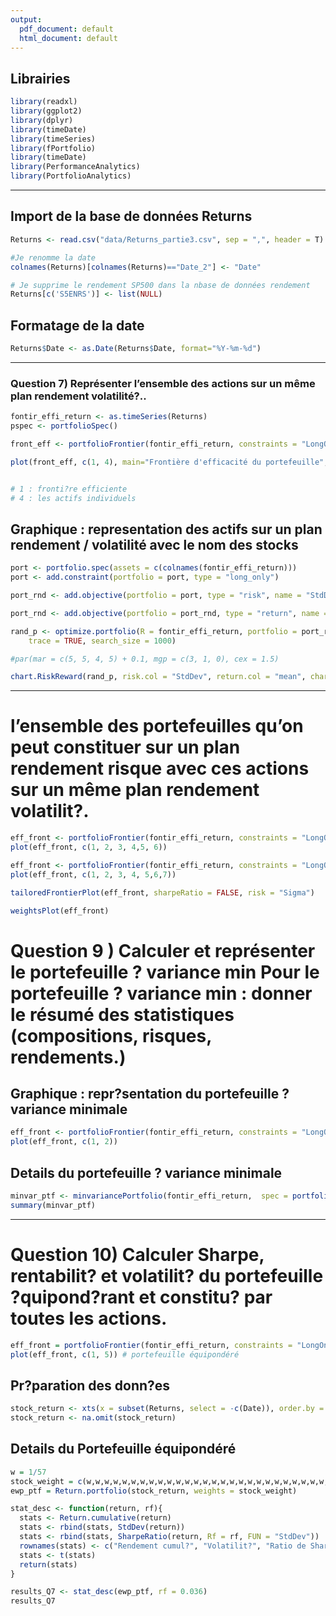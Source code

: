 ```yaml
---
output:
  pdf_document: default
  html_document: default
---
```



## Librairies
```r

library(readxl)
library(ggplot2)
library(dplyr)
library(timeDate)
library(timeSeries) 
library(fPortfolio)
library(timeDate) 
library(PerformanceAnalytics)
library(PortfolioAnalytics)
```

-------------------------------------------------------------------------------------------------------

## Import de la base de données Returns
```r
 
Returns <- read.csv("data/Returns_partie3.csv", sep = ",", header = T)

#Je renomme la date
colnames(Returns)[colnames(Returns)=="Date_2"] <- "Date"

# Je supprime le rendement SP500 dans la nbase de données rendement 
Returns[c('S5ENRS')] <- list(NULL)


```




## Formatage de la date 
```r
Returns$Date <- as.Date(Returns$Date, format="%Y-%m-%d")

```

-------------------------------------------------------------------------------------------------------


### Question 7) Représenter l'ensemble des actions sur un même plan rendement volatilité?..
```r

fontir_effi_return <- as.timeSeries(Returns)
pspec <- portfolioSpec()

front_eff <- portfolioFrontier(fontir_effi_return, constraints = "LongOnly")

plot(front_eff, c(1, 4), main="Frontière d'efficacité du portefeuille", xlab="Risque", ylab="Rendement")


# 1 : fronti?re efficiente
# 4 : les actifs individuels
```


## Graphique : representation des actifs sur un plan rendement / volatilité avec le nom des stocks
```r
port <- portfolio.spec(assets = c(colnames(fontir_effi_return)))
port <- add.constraint(portfolio = port, type = "long_only")

port_rnd <- add.objective(portfolio = port, type = "risk", name = "StdDev")

port_rnd <- add.objective(portfolio = port_rnd, type = "return", name = "mean")

rand_p <- optimize.portfolio(R = fontir_effi_return, portfolio = port_rnd, optimize_method = "random",
    trace = TRUE, search_size = 1000)

#par(mar = c(5, 5, 4, 5) + 0.1, mgp = c(3, 1, 0), cex = 1.5)

chart.RiskReward(rand_p, risk.col = "StdDev", return.col = "mean", chart.assets = TRUE)
```

-------------------------------------------------------------------------------------------------------


# l'ensemble des portefeuilles qu'on peut constituer sur un plan rendement risque avec ces actions sur un même plan rendement volatilit?.

```r
eff_front <- portfolioFrontier(fontir_effi_return, constraints = "LongOnly")
plot(eff_front, c(1, 2, 3, 4,5, 6))
```


```r
eff_front <- portfolioFrontier(fontir_effi_return, constraints = "LongOnly")
plot(eff_front, c(1, 2, 3, 4, 5,6,7))
```


```r
tailoredFrontierPlot(eff_front, sharpeRatio = FALSE, risk = "Sigma")
```


```r
weightsPlot(eff_front)
```

# Question 9 ) Calculer et représenter le portefeuille ? variance min Pour le portefeuille ? variance min : donner le résumé des statistiques (compositions, risques, rendements.)

## Graphique : repr?sentation du portefeuille ? variance minimale
```r
eff_front <- portfolioFrontier(fontir_effi_return, constraints = "LongOnly")
plot(eff_front, c(1, 2))
```


## Details du portefeuille ? variance minimale
```r
minvar_ptf <- minvariancePortfolio(fontir_effi_return,  spec = portfolioSpec())
summary(minvar_ptf)
```

-------------------------------------------------------------------------------------------------------


# Question 10) Calculer Sharpe, rentabilit? et volatilit? du portefeuille ?quipond?rant et constitu? par toutes les actions. 

```r
eff_front = portfolioFrontier(fontir_effi_return, constraints = "LongOnly")
plot(eff_front, c(1, 5)) # portefeuille équipondéré
```


## Pr?paration des donn?es
```r
stock_return <- xts(x = subset(Returns, select = -c(Date)), order.by = as.Date(Returns$Date))
stock_return <- na.omit(stock_return)
```


## Details du Portefeuille équipondéré
```r
w = 1/57
stock_weight = c(w,w,w,w,w,w,w,w,w,w,w,w,w,w,w,w,w,w,w,w,w,w,w,w,w,w,w,w,w,w,w,w,w,w,w,w,w,w,w,w,w,w,w,w,w,w,w,w,w,w,w,w,w,w,w,w,w)
ewp_ptf = Return.portfolio(stock_return, weights = stock_weight)
```


```r
stat_desc <- function(return, rf){
  stats <- Return.cumulative(return)
  stats <- rbind(stats, StdDev(return))
  stats <- rbind(stats, SharpeRatio(return, Rf = rf, FUN = "StdDev"))
  rownames(stats) <- c("Rendement cumul?", "Volatilit?", "Ratio de Sharpe")
  stats <- t(stats)
  return(stats)
}

results_Q7 <- stat_desc(ewp_ptf, rf = 0.036)
results_Q7
```


